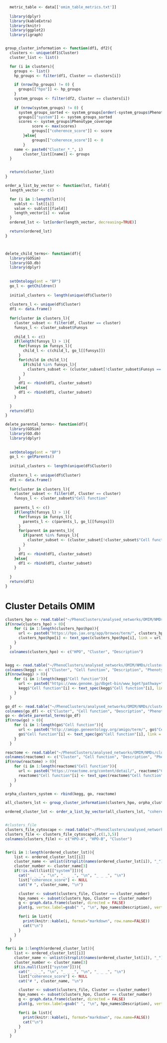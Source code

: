 ```r
  metric_table <- data[['omim_table_metrics.txt']]
  
  library(dplyr)
  library(kableExtra)
  library(knitr)
  library(ggplot2)
  library(igraph)


group_cluster_information <- function(df1, df2){
  clusters <- unique(df1$Cluster)
  cluster_list <- list()

  for (i in clusters){
    groups <- list()
    hp_groups <- filter(df1, Cluster == clusters[i])

    if (nrow(hp_groups) != 0) {
      groups[["hpo"]] <- hp_groups
    }
    system_groups <- filter(df2, Cluster == clusters[i])
    
    if (nrow(system_groups) != 0) {
      system_groups_sorted <- system_groups[order(-system_groups$Phenotype_coverage),]
      groups[["system"]] <- system_groups_sorted
      scores <- system_groups$Phenotype_coverage
            score <- max(scores)
            groups[["coherence_score"]] <- score
        }else{
            groups[["coherence_score"]] <- 0
        }
    name <- paste0("Cluster_*_", i)
        cluster_list[[name]] <- groups 
  }


  return(cluster_list)
}

order_a_list_by_vector <- function(lst, field){
  length_vector <- c()

  for (i in 1:length(lst)){
    sublst <- lst[[i]]
    value <- sublst[[field]]
    length_vector[i] <- value
  } 
  ordered_lst <- lst[order(length_vector, decreasing=TRUE)] 

  return(ordered_lst)
}



delete_child_terms<- function(df){
  library(GOSim)
  library(GO.db)
  library(dplyr)
    
    
  setOntology(ont = "BP")
  go_l <- getChildren()
    
  initial_clusters <- length(unique(df$Cluster))
  
  clusters_l <- unique(df$Cluster)
  df1 <- data.frame()
  
  for(cluster in clusters_l){
    cluster_subset <- filter(df, Cluster == cluster)
    funsys_l <- cluster_subset$Funsys
    
    child_l <- c()
    if(length(funsys_l) > 1){
      for(funsys in funsys_l){
        child_l <- c(child_l, go_l[[funsys]])
      }
      for(child in child_l){
        if(child %in% funsys_l){
          clusters_subset <- (cluster_subset[!cluster_subset$Funsys == child, ])
        }
      }
      df1 <- rbind(df1, cluster_subset)
    }else{
      df1 <- rbind(df1, cluster_subset)
    }
    
  }
  return(df1)
}

delete_parental_terms<- function(df){
  library(GOSim)
  library(GO.db)
  library(dplyr)
    
    
  setOntology(ont = "BP")
  go_l <- getParents()
    
  initial_clusters <- length(unique(df$Cluster))
  
  clusters_l <- unique(df$Cluster)
  df1 <- data.frame()
  
  for(cluster in clusters_l){
    cluster_subset <- filter(df, Cluster == cluster)
    funsys_l <- cluster_subset$"Cell function"
    
    parents_l <- c()
    if(length(funsys_l) > 1){
      for(funsys in funsys_l){
        parents_l <- c(parents_l, go_l[[funsys]])
      }
      for(parent in parents_l){
        if(parent %in% funsys_l){
          cluster_subset <- (cluster_subset[!cluster_subset$"Cell function" == parent, ])
        }
      }
      df1 <- rbind(df1, cluster_subset)
    }else{
      df1 <- rbind(df1, cluster_subset)
    }
    
  }
  return(df1)
}


```

# Cluster Details OMIM
  



```r


clusters_hpo <- read.table("~/PhenoClusters/analysed_networks/OMIM/NMDs/clustering.R_0000/clusters_file_with_names", sep ="\t", quote="", stringsAsFactors = FALSE, header = TRUE)
if(nrow(clusters_hpo) > 0){
    for (i in 1:length(clusters_hpo$hpo)){
      url <- paste0("https://hpo.jax.org/app/browse/term/", clusters_hpo$hpo[i])
      clusters_hpo$hpo[i] <- text_spec(clusters_hpo$hpo[i], link = url)
    }
  }
  colnames(clusters_hpo) <- c("HPO", "Cluster", "Description")


kegg <- read.table("~/PhenoClusters/analysed_networks/OMIM/NMDs/clusters_single_funsys_merger.py_0000/clusters_with_70_coherence_systems_kegg_0.05", sep ="\t", quote="", stringsAsFactors = FALSE, header = FALSE)
colnames(kegg) <- c("Cluster", "Cell function", "Description", "Phenotype_coverage", "Genes")
if(nrow(kegg) > 0){
    for (i in 1:length(kegg$"Cell function")){
      url <- paste0("https://www.genome.jp/dbget-bin/www_bget?pathway+", kegg$"Cell function"[i])
      kegg$"Cell function"[i] <- text_spec(kegg$"Cell function"[i], link = url)
    }
  }

go_df <- read.table("~/PhenoClusters/analysed_networks/OMIM/NMDs/clusters_single_funsys_merger.py_0001/clusters_with_70_coherence_systems_go_0.05", sep ="\t", quote="", stringsAsFactors = FALSE, header = FALSE)
colnames(go_df) <- c("Cluster", "Cell function", "Description", "Phenotype_coverage", "Genes")
go <- delete_parental_terms(go_df)
if(nrow(go) > 0){  
    for (i in 1:length(go$"Cell function")){
      url <- paste0("http://amigo.geneontology.org/amigo/term/", go$"Cell function"[i])
      go$"Cell function"[i] <- text_spec(go$"Cell function"[i], link = url)
    }
  }

reactome <- read.table("~/PhenoClusters/analysed_networks/OMIM/NMDs/clusters_single_funsys_merger.py_0002/clusters_with_70_coherence_systems_reactome_0.05", sep ="\t", quote="", stringsAsFactors = FALSE, header = FALSE)
colnames(reactome) <- c("Cluster", "Cell function", "Description", "Phenotype_coverage", "Genes")
if(nrow(reactome) > 0){  
    for (i in 1:length(reactome$"Cell function")){
      url <- paste0("https://reactome.org/content/detail/", reactome$"Cell function"[i])
      reactome$"Cell function"[i] <- text_spec(reactome$"Cell function"[i], link = url)
    }
  }

orpha_clusters_system <- rbind(kegg, go, reactome)

all_clusters_lst <- group_cluster_information(clusters_hpo, orpha_clusters_system)

ordered_cluster_lst <- order_a_list_by_vector(all_clusters_lst, "coherence_score")


#clusters_file
clusters_file_cytoscape <- read.table("~/PhenoClusters/analysed_networks/OMIM/NMDs/clustering.R_0000/cytoscape_file", sep=" ", header=FALSE, quote="", stringsAsFactors = FALSE)
clusters_file <- clusters_file_cytoscape[,c(1,3,5)]
colnames(clusters_file) <- c("HPO-A", "HPO-B", "Cluster")


for(i in 1:length(ordered_cluster_lst)){
    list <- ordered_cluster_lst[[i]]
    cluster_name <- unlist(strsplit(names(ordered_cluster_lst[i]), "_"))
    cluster_number <- cluster_name[3]
    if(!is.null(list[["system"]])){
      cat("_ _ _", "\n", "_ _ _", "\n", "_ _ _", "\n")
      list["coherence_score"] <- NULL
      cat("# ", cluster_name, "\n")

      cluster <- subset(clusters_file, Cluster == cluster_number)
      hpo_names <- subset(clusters_hpo, Cluster == cluster_number)
      g <- graph.data.frame(cluster, directed = FALSE)
      plot(g, vertex.label=gsub(" ", "\n", hpo_names$Description), vertex.shape="none", vertex.label.cex=c(0.9), vertex.label.color="black")

      for(i in list){
        print(knitr::kable(i, format="markdown", row.name=FALSE))
        cat("\n")
      }
    }
  }

for(i in 1:length(ordered_cluster_lst)){
    list <- ordered_cluster_lst[[i]]
    cluster_name <- unlist(strsplit(names(ordered_cluster_lst[i]), "_"))
    cluster_number <- cluster_name[3]
    if(is.null(list[["system"]])){
      cat("_ _ _", "\n", "_ _ _", "\n", "_ _ _", "\n")
      list["coherence_score"] <- NULL
      cat("# ", cluster_name, "\n")

      cluster <- subset(clusters_file, Cluster == cluster_number)
      hpo_names <- subset(clusters_hpo, Cluster == cluster_number)
      g <- graph.data.frame(cluster, directed = FALSE)
      plot(g, vertex.label=gsub(" ", "\n", hpo_names$Description), vertex.shape="none", vertex.label.cex=c(0.9), vertex.label.color="black")

      for(i in list){
        print(knitr::kable(i, format="markdown", row.name=FALSE))
        cat("\n")
      }
    }
  }

```